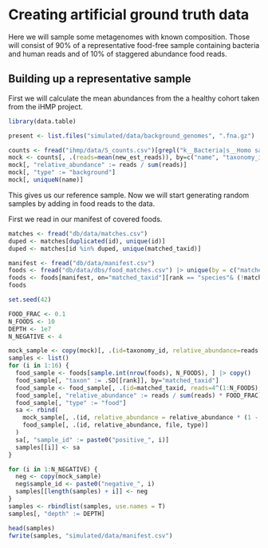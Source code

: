 # Creating artificial ground truth data

Here we will sample some metagenomes with known composition. Those will consist of 90% of a representative food-free sample containing bacteria and human reads
and of 10% of staggered abundance food reads.

## Building up a representative sample

First we will calculate the mean abundances from the a healthy cohort taken from the iHMP project.

```r
library(data.table)

present <- list.files("simulated/data/background_genomes", ".fna.gz") |> strsplit(".fna.gz", fixed=T) |> unlist() |> as.numeric()

counts <- fread("ihmp/data/S_counts.csv")[grepl("k__Bacteria|s__Homo sapiens", lineage)]
mock <- counts[, .(reads=mean(new_est_reads)), by=c("name", "taxonomy_id", "lineage", "taxid_lineage")][reads > 100 & taxonomy_id %in% present]
mock[, "relative_abundance" := reads / sum(reads)]
mock[, "type" := "background"]
mock[, uniqueN(name)]
```

This gives us our reference sample. Now we will start generating random samples by adding in food reads to the data.

First we read in our manifest of covered foods.

```r
matches <- fread("db/data/matches.csv")
duped <- matches[duplicated(id), unique(id)]
duped <- matches[id %in% duped, unique(matched_taxid)]

manifest <- fread("db/data/manifest.csv")
foods <- fread("db/data/dbs/food_matches.csv") |> unique(by = c("matched_taxid", "rank"))
foods <- foods[manifest, on="matched_taxid"][rank == "species"& (!matched_taxid %in% duped)]
foods
```

```r
set.seed(42)

FOOD_FRAC <- 0.1
N_FOODS <- 10
DEPTH <- 1e7
N_NEGATIVE <- 4

mock_sample <- copy(mock)[, .(id=taxonomy_id, relative_abundance=reads / sum(reads), sample_id="negative", file=paste0(taxonomy_id, ".fna.gz"), type)]
samples <- list()
for (i in 1:16) {
  food_sample <- foods[sample.int(nrow(foods), N_FOODS), ] |> copy()
  food_sample[, "taxon" := .SD[[rank]], by="matched_taxid"]
  food_sample <- food_sample[, .(id=matched_taxid, reads=4^(1:N_FOODS), file=basename(filename))]
  food_sample[, "relative_abundance" := reads / sum(reads) * FOOD_FRAC]
  food_sample[, "type" := "food"]
  sa <- rbind(
    mock_sample[, .(id, relative_abundance = relative_abundance * (1 - FOOD_FRAC), file, type)], 
    food_sample[, .(id, relative_abundance, file, type)]
  )
  sa[, "sample_id" := paste0("positive_", i)]
  samples[[i]] <- sa
}

for (i in 1:N_NEGATIVE) {
  neg <- copy(mock_sample)
  neg$sample_id <- paste0("negative_", i)
  samples[[length(samples) + i]] <- neg
}
samples <- rbindlist(samples, use.names = T)
samples[, "depth" := DEPTH]
```

```r
head(samples)
fwrite(samples, "simulated/data/manifest.csv")
```